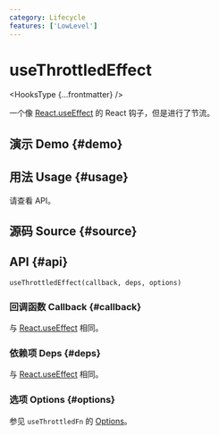 ```yaml
---
category: Lifecycle
features: ['LowLevel']
---
```


# useThrottledEffect


<HooksType {...frontmatter} />

一个像 [React.useEffect](https://react.dev/reference/react/useEffect) 的 React 钩子，但是进行了节流。

## 演示 Demo \{#demo}


<App />

## 用法 Usage \{#usage}

请查看 API。

## 源码 Source \{#source}


<Source />

## API \{#api}

```tsx
useThrottledEffect(callback, deps, options)
```

### 回调函数 Callback \{#callback}

与 [React.useEffect](https://react.dev/reference/react/useEffect) 相同。

### 依赖项 Deps \{#deps}

与 [React.useEffect](https://react.dev/reference/react/useEffect) 相同。

### 选项 Options \{#options}

参见 `useThrottledFn` 的 [Options](/reference/use-throttled-fn/#options)。
